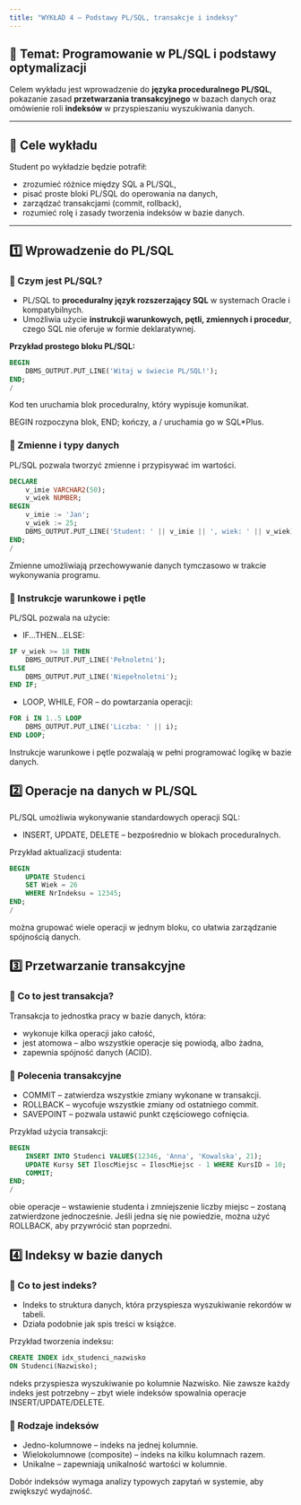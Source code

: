 ```yaml
---
title: "WYKŁAD 4 – Podstawy PL/SQL, transakcje i indeksy"
---
```


## 🎯 Temat: Programowanie w PL/SQL i podstawy optymalizacji

Celem wykładu jest wprowadzenie do **języka proceduralnego PL/SQL**, pokazanie zasad **przetwarzania transakcyjnego** w bazach danych oraz omówienie roli **indeksów** w przyspieszaniu wyszukiwania danych.

---

## 🧠 Cele wykładu

Student po wykładzie będzie potrafił:

- zrozumieć różnice między SQL a PL/SQL,  
- pisać proste bloki PL/SQL do operowania na danych,  
- zarządzać transakcjami (commit, rollback),  
- rozumieć rolę i zasady tworzenia indeksów w bazie danych.

---

## 1️⃣ Wprowadzenie do PL/SQL

### 🔹 Czym jest PL/SQL?

- PL/SQL to **proceduralny język rozszerzający SQL** w systemach Oracle i kompatybilnych.  
- Umożliwia użycie **instrukcji warunkowych, pętli, zmiennych i procedur**, czego SQL nie oferuje w formie deklaratywnej.  

**Przykład prostego bloku PL/SQL:**

```sql
BEGIN
    DBMS_OUTPUT.PUT_LINE('Witaj w świecie PL/SQL!');
END;
/
```

Kod ten uruchamia blok proceduralny, który wypisuje komunikat. 

BEGIN rozpoczyna blok, END; kończy, a / uruchamia go w SQL*Plus.

### 🔹 Zmienne i typy danych

PL/SQL pozwala tworzyć zmienne i przypisywać im wartości.

```sql
DECLARE
    v_imie VARCHAR2(50);
    v_wiek NUMBER;
BEGIN
    v_imie := 'Jan';
    v_wiek := 25;
    DBMS_OUTPUT.PUT_LINE('Student: ' || v_imie || ', wiek: ' || v_wiek);
END;
/
```

Zmienne umożliwiają przechowywanie danych tymczasowo w trakcie wykonywania programu.

### 🔹 Instrukcje warunkowe i pętle

PL/SQL pozwala na użycie:

- IF…THEN…ELSE:

```sql
IF v_wiek >= 18 THEN
    DBMS_OUTPUT.PUT_LINE('Pełnoletni');
ELSE
    DBMS_OUTPUT.PUT_LINE('Niepełnoletni');
END IF;
```

- LOOP, WHILE, FOR – do powtarzania operacji:
```sql
FOR i IN 1..5 LOOP
    DBMS_OUTPUT.PUT_LINE('Liczba: ' || i);
END LOOP;
```

Instrukcje warunkowe i pętle pozwalają w pełni programować logikę w bazie danych.

## 2️⃣ Operacje na danych w PL/SQL

PL/SQL umożliwia wykonywanie standardowych operacji SQL:

- INSERT, UPDATE, DELETE – bezpośrednio w blokach proceduralnych.

Przykład aktualizacji studenta:

```sql
BEGIN
    UPDATE Studenci
    SET Wiek = 26
    WHERE NrIndeksu = 12345;
END;
/
```

można grupować wiele operacji w jednym bloku, co ułatwia zarządzanie spójnością danych.

## 3️⃣ Przetwarzanie transakcyjne

### 🔹 Co to jest transakcja?

Transakcja to jednostka pracy w bazie danych, która:

- wykonuje kilka operacji jako całość,
- jest atomowa – albo wszystkie operacje się powiodą, albo żadna,
- zapewnia spójność danych (ACID).

### 🔹 Polecenia transakcyjne

- COMMIT – zatwierdza wszystkie zmiany wykonane w transakcji.
- ROLLBACK – wycofuje wszystkie zmiany od ostatniego commit.
- SAVEPOINT – pozwala ustawić punkt częściowego cofnięcia.

Przykład użycia transakcji:
```sql
BEGIN
    INSERT INTO Studenci VALUES(12346, 'Anna', 'Kowalska', 21);
    UPDATE Kursy SET IloscMiejsc = IloscMiejsc - 1 WHERE KursID = 10;
    COMMIT;
END;
/

```
obie operacje – wstawienie studenta i zmniejszenie liczby miejsc – zostaną zatwierdzone jednocześnie. Jeśli jedna się nie powiedzie, można użyć ROLLBACK, aby przywrócić stan poprzedni.

## 4️⃣ Indeksy w bazie danych

### 🔹 Co to jest indeks?

- Indeks to struktura danych, która przyspiesza wyszukiwanie rekordów w tabeli.
- Działa podobnie jak spis treści w książce.

Przykład tworzenia indeksu:
```sql
CREATE INDEX idx_studenci_nazwisko
ON Studenci(Nazwisko);
```

ndeks przyspiesza wyszukiwanie po kolumnie Nazwisko.
Nie zawsze każdy indeks jest potrzebny – zbyt wiele indeksów spowalnia operacje INSERT/UPDATE/DELETE.

### 🔹 Rodzaje indeksów

- Jedno-kolumnowe – indeks na jednej kolumnie.
- Wielokolumnowe (composite) – indeks na kilku kolumnach razem.
- Unikalne – zapewniają unikalność wartości w kolumnie.

Dobór indeksów wymaga analizy typowych zapytań w systemie, aby zwiększyć wydajność.